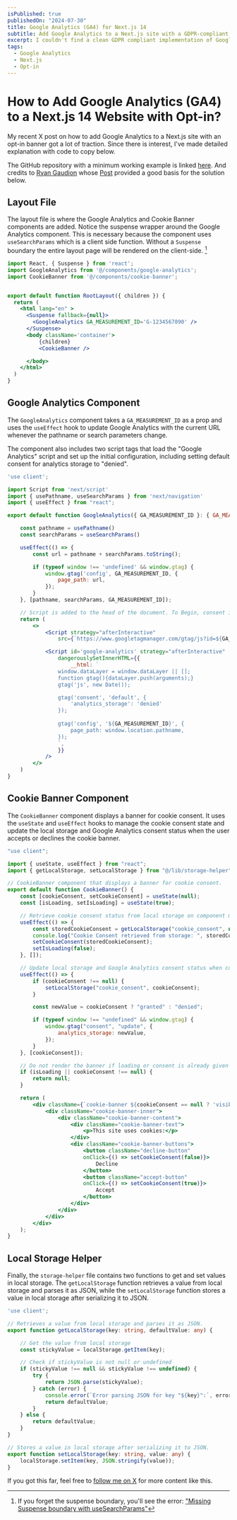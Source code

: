 ```yaml
---
isPublished: true
publishedOn: "2024-07-30"
title: Google Analytics (GA4) for Next.js 14
subtitle: Add Google Analytics to a Next.js site with a GDPR-compliant opt-in cookie banner.
excerpt: I couldn't find a clean GDPR compliant implementation of Google Analytics (GA4) for Next.js 14 single page apps, so here it is.
tags:
  - Google Analytics
  - Next.js
  - Opt-in
---
```


# How to Add Google Analytics (GA4) to a Next.js 14 Website with Opt-in?

My recent X post on how to add Google Analytics to a Next.js site with an opt-in banner got a lot of traction. 
Since there is interest, I've made detailed explanation with code to copy below.

<Note>The GitHub repository with a minimum working example is linked [here](https://github.com/maxontech/google-analytics-nextjs). 
And credits to [Ryan Gaudion](https://x.com/Ryan_Gaudion) whose [Post](https://gaudion.dev/blog/setup-google-analytics-with-gdpr-compliant-cookie-consent-in-nextjs13) provided a good basis for the solution below.</Note>


<Tweet id="1816902104599953645" />

## Layout File

The layout file is where the Google Analytics and Cookie Banner components are added. Notice the suspense wrapper around the
Google Analytics component. This is necessary because the component uses `useSearchParams` which is a client side function.
Without a `Suspense` boundary the entire layout page will be rendered on the client-side. [^1]






```jsx
import React, { Suspense } from 'react';
import GoogleAnalytics from '@/components/google-analytics';
import CookieBanner from '@/components/cookie-banner';


export default function RootLayout({ children }) {
  return (
    <html lang="en" >
      <Suspense fallback={null}>
        <GoogleAnalytics GA_MEASUREMENT_ID='G-1234567890' />
      </Suspense>
      <body className='container'>
          {children}
          <CookieBanner />

      </body>
    </html>
  )
}

```


## Google Analytics Component

The `GoogleAnalytics` component takes a `GA_MEASUREMENT_ID` as a prop and uses the `useEffect` hook to update Google Analytics with the current URL whenever the pathname or search parameters change.

The component also includes two script tags that load the "Google Analytics" script and set up the initial configuration, including setting default consent for analytics storage to "denied". 

```jsx
'use client';

import Script from 'next/script'
import { usePathname, useSearchParams } from 'next/navigation'
import { useEffect } from "react";

export default function GoogleAnalytics({ GA_MEASUREMENT_ID }: { GA_MEASUREMENT_ID: string }) {

    const pathname = usePathname()
    const searchParams = useSearchParams()

    useEffect(() => {
        const url = pathname + searchParams.toString();

        if (typeof window !== 'undefined' && window.gtag) {
            window.gtag('config', GA_MEASUREMENT_ID, {
                page_path: url,
            });
        }
    }, [pathname, searchParams, GA_MEASUREMENT_ID]);

    // Script is added to the head of the document. To Begin, consent is denied.
    return (
        <>
            <Script strategy="afterInteractive"
                src={`https://www.googletagmanager.com/gtag/js?id=${GA_MEASUREMENT_ID}`} />

            <Script id='google-analytics' strategy="afterInteractive"
                dangerouslySetInnerHTML={{
                    __html: `
                window.dataLayer = window.dataLayer || [];
                function gtag(){dataLayer.push(arguments);}
                gtag('js', new Date());

                gtag('consent', 'default', {
                    'analytics_storage': 'denied'
                });
                
                gtag('config', '${GA_MEASUREMENT_ID}', {
                    page_path: window.location.pathname,
                });
                `,
                }}
            />
        </>
    )
}

```

## Cookie Banner Component

The `CookieBanner` component displays a banner for cookie consent. It uses the `useState` and `useEffect` hooks to manage the cookie consent state 
and update the local storage and Google Analytics consent status when the user accepts or declines the cookie banner.

```jsx
"use client";

import { useState, useEffect } from "react";
import { getLocalStorage, setLocalStorage } from "@/lib/storage-helper";

// CookieBanner component that displays a banner for cookie consent.
export default function CookieBanner() {
    const [cookieConsent, setCookieConsent] = useState(null);
    const [isLoading, setIsLoading] = useState(true);

    // Retrieve cookie consent status from local storage on component mount
    useEffect(() => {
        const storedCookieConsent = getLocalStorage("cookie_consent", null);
        console.log("Cookie Consent retrieved from storage: ", storedCookieConsent);
        setCookieConsent(storedCookieConsent);
        setIsLoading(false);
    }, []);

    // Update local storage and Google Analytics consent status when cookieConsent changes
    useEffect(() => {
        if (cookieConsent !== null) {
            setLocalStorage("cookie_consent", cookieConsent);
        }

        const newValue = cookieConsent ? "granted" : "denied";

        if (typeof window !== "undefined" && window.gtag) {
            window.gtag("consent", "update", {
                analytics_storage: newValue,
            });
        }
    }, [cookieConsent]);

    // Do not render the banner if loading or consent is already given
    if (isLoading || cookieConsent !== null) {
        return null;
    }

    return (
        <div className={`cookie-banner ${cookieConsent == null ? 'visible' : 'hidden'}`}>
            <div className="cookie-banner-inner">
                <div className="cookie-banner-content">
                    <div className="cookie-banner-text">
                        <p>This site uses cookies:</p>
                    </div>
                    <div className="cookie-banner-buttons">
                        <button className="decline-button" 
                        onClick={() => setCookieConsent(false)}>
                            Decline
                        </button>
                        <button className="accept-button" 
                        onClick={() => setCookieConsent(true)}>
                            Accept
                        </button>
                    </div>
                </div>
            </div>
        </div>
    );
}

```

## Local Storage Helper
Finally, the `storage-helper` file contains two functions to get and set values in local storage. 
The `getLocalStorage` function retrieves a value from local storage and parses it as JSON, while
 the `setLocalStorage` function stores a value in local storage after serializing it to JSON.

```ts
'use client';

// Retrieves a value from local storage and parses it as JSON.
export function getLocalStorage(key: string, defaultValue: any) {

    // Get the value from local storage
    const stickyValue = localStorage.getItem(key);

    // Check if stickyValue is not null or undefined
    if (stickyValue !== null && stickyValue !== undefined) {
        try {
            return JSON.parse(stickyValue);
        } catch (error) {
            console.error(`Error parsing JSON for key "${key}":`, error);
            return defaultValue;
        }
    } else {
        return defaultValue;
    }
}

// Stores a value in local storage after serializing it to JSON.
export function setLocalStorage(key: string, value: any) {
    localStorage.setItem(key, JSON.stringify(value));
}
```

If you got this far, feel free to [follow me on X](https://x.com/max_on_tech) for more content like this.


[^1]: If you forget the suspense boundary, you'll see the error: ["Missing Suspense boundary with useSearchParams"](https://nextjs.org/docs/messages/missing-suspense-with-csr-bailout)